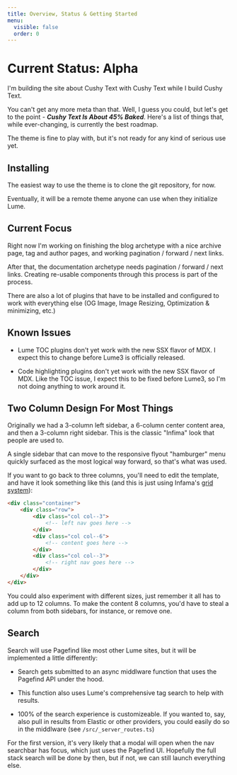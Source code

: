 ```yaml
---
title: Overview, Status & Getting Started
menu:
  visible: false
  order: 0
---
```


# Current Status: <span class="text--danger">Alpha</span>

I'm building the site about Cushy Text with Cushy Text while I build Cushy Text.

You can't get any more meta than that. Well, I guess you could, but let's get to
the point - ***Cushy Text Is About 45% Baked***. Here's a list of things that, 
while ever-changing, is currently the best roadmap.

The theme is fine to play with, but it's not ready for any kind of serious 
use yet.

## Installing 

The easiest way to use the theme is to clone the git repository, for now.

Eventually, it will be a remote theme anyone can use when they initialize
Lume.

## Current Focus

Right now I'm working on finishing the blog archetype with a nice archive
page, tag and author pages, and working pagination / forward / next links.

After that, the documentation archetype needs pagination / forward / next 
links. Creating re-usable components through this process is part of the 
process.

There are also a lot of plugins that have to be installed and configured
to work with everything else (OG Image, Image Resizing, Optimization & 
minimizing, etc.)

## Known Issues

 - Lume TOC plugins don't yet work with the new SSX flavor of MDX. I expect
   this to change before Lume3 is officially released.

 - Code highlighting plugins don't yet work with the new SSX flavor of MDX. Like
   the TOC issue, I expect this to be fixed before Lume3, so I'm not doing anything
   to work around it.

## Two Column Design For Most Things

Originally we had a 3-column left sidebar, a 6-column center content 
area, and then a 3-column right sidebar. This is the classic "Infima"
look that people are used to.

A single sidebar that can move to the responsive flyout "hamburger"
menu quickly surfaced as the most logical way forward, so that's what
was used.

If you want to go back to three columns, you'll need to edit the 
template, and have it look something like this (and this is just
using Infama's [grid system](https://infima.dev/docs/layout/grid)):

```html
<div class="container">
    <div class="row">
        <div class="col col--3">
            <!-- left nav goes here -->
        </div>
        <div class="col col--6">
            <!-- content goes here -->
        </div>
        <div class="col col--3">
            <!-- right nav goes here -->
        </div>
    </div>
</div>
```

You could also experiment with different sizes, just remember it
all has to add up to 12 columns. To make the content 8 columns, you'd
have to steal a column from both sidebars, for instance, or remove one.

## Search 

Search will use Pagefind like most other Lume sites, but it will be 
implemented a little differently:

 - Search gets submitted to an async middlware function that uses the
   Pagefind API under the hood.

 - This function also uses Lume's comprehensive tag search to help with
   results.

 - 100% of the search experience is customizeable. If you wanted to, say,
   also pull in results from Elastic or other providers, you could easily 
   do so in the middlware (see `/src/_server_routes.ts`)

For the first version, it's very likely that a modal will open when the
nav searchbar has focus, which just uses the Pagefind UI. Hopefully the
full stack search will be done by then, but if not, we can still launch
everything else.